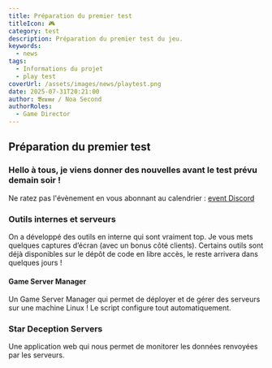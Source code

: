 ```yaml
---
title: Préparation du premier test
titleIcon: 🎮
category: test
description: Préparation du premier test du jeu.
keywords:
  - news
tags:
  - Informations du projet
  - play test
coverUrl: /assets/images/news/playtest.png
date: 2025-07-31T20:21:00
author: 𝕭𝖗𝖚𝖒𝖊 / Noa Second
authorRoles:
  - Game Director
---
```



## Préparation du premier test


### Hello à tous, je viens donner des nouvelles avant le test prévu demain soir !

Ne ratez pas l'évènement en vous abonnant au calendrier : [event Discord](https://discord.com/events/1399325839665004554/1400367757400473681)

### Outils internes et serveurs

On a développé des outils en interne qui sont vraiment top.
Je vous mets quelques captures d’écran (avec un bonus côté clients).
Certains outils sont déjà disponibles sur le dépôt de code en libre accès, le reste arrivera dans quelques jours !

#### Game Server Manager

Un Game Server Manager qui permet de déployer et de gérer des serveurs sur une machine Linux ! Le script configure tout automatiquement.

### Star Deception Servers

Une application web qui nous permet de monitorer les données renvoyées par les serveurs.



